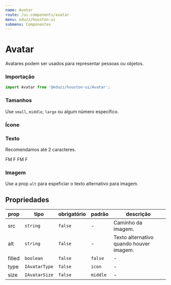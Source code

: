 ```yaml
---
name: Avatar
route: /ui-components/avatar
menu: eduzz/houston-ui
submenu: Componentes
---
```




# Avatar

Avatares podem ser usados ​​para representar pessoas ou objetos.

### Importação

```js
import Avatar from '@eduzz/houston-ui/Avatar';
```

### Tamanhos

Use `small`, `middle`, `large` ou algum número específico.

<Playground>
  <Row alignItems='center'>
    <Column>
      <Avatar size='small' />
    </Column>
    <Column>
      <Avatar />
    </Column>
    <Column>
      <Avatar size='large' />
    </Column>
  </Row>
</Playground>

### Ícone

<Playground>
  <Row alignItems='center'>
    <Column>
      <Avatar size='large' filled />
    </Column>
    <Column>
      <Avatar size='large' />
    </Column>
  </Row>
</Playground>

### Texto

Recomendamos até 2 caracteres.

<Playground>
  <Row alignItems='center'>
    <Column>
      <Avatar size='large' type='text' filled>
        FM
      </Avatar>
    </Column>
    <Column>
      <Avatar size='large' type='text' filled>
        F
      </Avatar>
    </Column>
    <Column>
      <Avatar size='large' type='text'>
        FM
      </Avatar>
    </Column>
    <Column>
      <Avatar size='large' type='text'>
        F
      </Avatar>
    </Column>
  </Row>
</Playground>

### Imagem

Use a prop `alt` para espeficiar o texto alternativo para imagem.

<Playground>
  <Row alignItems='center'>
    <Column>
      <Avatar size='small' src='https://www.fillmurray.com/100/100' />
    </Column>
    <Column>
      <Avatar src='https://www.fillmurray.com/100/100' />
    </Column>
    <Column>
      <Avatar size='large' src='https://www.fillmurray.com/100/100' />
    </Column>
  </Row>
</Playground>

## Propriedades

| prop   | tipo          | obrigatório | padrão   | descrição                               |
| ------ | ------------- | ----------- | -------- | --------------------------------------- |
| src    | `string`      | `false`     | -        | Caminho da imagem.                      |
| alt    | `string`      | `false`     | -        | Texto alternativo quando houver imagem. |
| filled | `boolean`     | `false`     | `false`  | -                                       |
| type   | `IAvatarType` | `false`     | `icon`   | -                                       |
| size   | `IAvatarSize` | `false`     | `middle` | -                                       |
